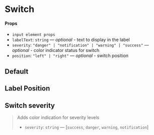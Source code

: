 
<Meta title="Components/Switch" component={Switch} />

# Switch

#### Props

- `input element props`
- `labelText`: `string` — _optional_ - text to display in the label
- `severity`: `"danger" | "notification" | "warning" | "success"` — _optional_ - color indicator status for switch
- `position`: `"left" | "right"` — _optional_ - switch position

## Default

<Preview>
  <Story name="default">
    <Switch labelText="My Switch Button" />
  </Story>
</Preview>

## Label Position

<Preview>
  <Story name="position">
    <GnuiContainer>
      <Switch name="label-left" position="left" labelText="My Switch Button" />
      <Spacer height="1rem" />
      <Switch
        name="label-right"
        position="right"
        labelText="My Switch Button"
      />
    </GnuiContainer>
  </Story>
</Preview>

## Switch severity

> Adds color indication for severity levels
>
> - `severity`: `string` — [`success`, `danger`, `warning`, `notification`]

<Preview>
  <Story name="severity">
    <GnuiContainer>
      <Switch
        name="label1"
        severity="warning"
        labelText="My Switch Button Warning"
        checked
      />
      <Spacer height="1rem" />
      <Switch
        name="label2"
        severity="danger"
        labelText="My Switch Button Danger"
        checked
      />
      <Spacer height="1rem" />
      <Switch
        name="label3"
        severity="success"
        labelText="My Switch Button Success"
        checked
      />
      <Spacer height="1rem" />
      <Switch
        name="label4"
        severity="notification"
        labelText="My Switch Button Notification"
        checked
      />
    </GnuiContainer>
  </Story>
</Preview>
